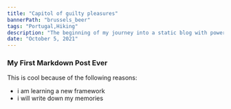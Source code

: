 ```yaml
---
title: "Capitol of guilty pleasures"
bannerPath: "brussels_beer"
tags: "Portugal,Hiking"
description: "The beginning of my journey into a static blog with powerfully flexible component building capabilities"
date: "October 5, 2021"
---
```


### My First Markdown Post Ever

This is cool because of the following reasons:

- i am learning a new framework
- i will write down my memories
